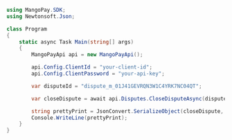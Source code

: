 ```csharp .NET 
using MangoPay.SDK;
using Newtonsoft.Json;

class Program
{
    static async Task Main(string[] args)
    {
        MangoPayApi api = new MangoPayApi();

        api.Config.ClientId = "your-client-id";
        api.Config.ClientPassword = "your-api-key";

        var disputeId = "dispute_m_01J41GEVRQN3W1C4YRK7NC04QT";

        var closeDispute = await api.Disputes.CloseDisputeAsync(disputeId);

        string prettyPrint = JsonConvert.SerializeObject(closeDispute, Formatting.Indented);
        Console.WriteLine(prettyPrint);
    }
}
```